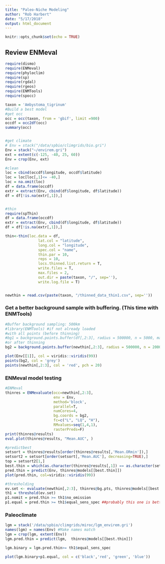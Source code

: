 ```yaml
---
title: "Paleo-Niche Modeling"
author: "Rob Harbert"
date: "5/17/2018"
output: html_document
---
```


```r
knitr::opts_chunk$set(echo = TRUE)
```

## Review ENMeval

```r
require(dismo)
require(ENMeval)
require(phyloclim)
require(sp)
require(rgdal)
require(rgeos)
require(ENMTools)
require(spocc)
```

```r
taxon = 'Ambystoma_tigrinum'
#Build a best model
#get occ
occ = occ(taxon, from = 'gbif', limit =900)
occdf = occ2df(occ)
summary(occ)


#get climate
# Env = stack("/data/spbio/climgrids/bio.gri")
Env = stack("~/envirem.gri")
ext = extent(c(-125, -40, 25, 60))
Env = crop(Env, ext)

#clean
loc = cbind(occdf$longitude, occdf$latitude)
loc = loc[loc[,1]<= -40,]
loc = na.omit(loc)
df = data.frame(occdf)
extr = extract(Env, cbind(df$longitude, df$latitude))
df = df[!is.na(extr[,1]),]


#thin
require(spThin)
df = data.frame(occdf)
extr = extract(Env, cbind(df$longitude, df$latitude))
df = df[!is.na(extr[,1]),]

thin<-thin(loc.data = df, 
               lat.col = "latitude", 
               long.col = "longitude",
               spec.col = "name", 
               thin.par = 10, 
               reps = 10, 
               locs.thinned.list.return = T, 
               write.files = T, 
               max.files = 2, 
               out.dir = paste(taxon, "/", sep=''), 
               write.log.file = T)


newthin = read.csv(paste(taxon, "/thinned_data_thin1.csv", sep=''))
```

### Get a better background sample with buffering. (This time with ENMTools)

```r
#Buffer background sampling: 500km
#library(ENMTools) #if not already loaded
#with all points (before thinning)
#bg1 = background.points.buffer(df[,2:3], radius = 500000, n = 5000, mask = Env[[1]])
#or after thinning
bg2 = background.points.buffer(newthin[,2:3], radius = 500000, n = 2000, mask = Env[[1]])

plot(Env[[1]], col = viridis::viridis(99))
points(bg2, col = 'grey')
points(newthin[,2:3], col = 'red', pch = 20)
```

### ENMeval model testing

```r

#ENMeval
thinres = ENMevaluate(occ=newthin[,2:3], 
                      env = Env, 
                      method='block', 
                      parallel=T, 
                      numCores=4, 
                      bg.coords = bg2,
                      fc=c("L", "LQ", "H"), 
                      RMvalues=seq(1,4,1), 
                      rasterPreds=F)
print(thinres@results)
eval.plot(thinres@results, "Mean.AUC", )

#predictbest
setsort = thinres@results[order(thinres@results[,'Mean.ORmin']),]
setsort2 = setsort[order(setsort[,'Mean.AUC'], decreasing=TRUE),]
top = setsort2[1,]
best.thin = which(as.character(thinres@results[,1]) == as.character(setsort2[1,1]))
pred.thin = predict(Env, thinres@models[[best.thin]])
plot(pred.thin, col=viridis::viridis(99))

#thresholding
ev.set <- evaluate(newthin[,2:3], thinres@bg.pts, thinres@models[[best.thin]], Env)
th1 = threshold(ev.set)
p1.nomit = pred.thin >= th1$no_omission
p1.equal = pred.thin >= th1$equal_sens_spec ##probably this one is better


```

### Paleoclimate

```r
lgm = stack('/data/spbio/climgrids/miroc/lgm_envirem.gri')
names(lgm) = names(Env) #Make names match 
lgm = crop(lgm, extent(Env))
lgm.pred.thin = predict(lgm,  thinres@models[[best.thin]]) 

lgm.binary = lgm.pred.thin>= th1$equal_sens_spec

plot(lgm.binary+p1.equal, col = c('black','red', 'green', 'blue'))



```
